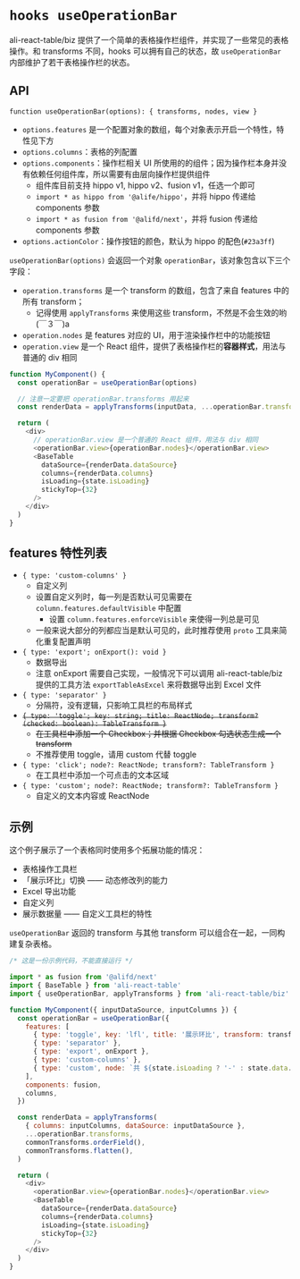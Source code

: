 
<Meta title="表格功能拓展 / hooks / 表格操作栏" />

# `hooks useOperationBar`

ali-react-table/biz 提供了一个简单的表格操作栏组件，并实现了一些常见的表格操作。和 transforms 不同，hooks 可以拥有自己的状态，故 `useOperationBar` 内部维护了若干表格操作栏的状态。

## API

`function useOperationBar(options): { transforms, nodes, view }`

- `options.features` 是一个配置对象的数组，每个对象表示开启一个特性，特性见下方
- `options.columns`：表格的列配置
- `options.components`：操作栏相关 UI 所使用的的组件；因为操作栏本身并没有依赖任何组件库，所以需要有由层向操作栏提供组件
  - 组件库目前支持 hippo v1, hippo v2、fusion v1，任选一个即可
  - `import * as hippo from '@alife/hippo'`，并将 hippo 传递给 components 参数
  - `import * as fusion from '@alifd/next'`，并将 fusion 传递给 components 参数
- `options.actionColor`：操作按钮的颜色，默认为 hippo 的配色(`#23a3ff`)

`useOperationBar(options)` 会返回一个对象 `operationBar`，该对象包含以下三个字段：

- `operation.transforms` 是一个 transform 的数组，包含了来自 features 中的所有 transform；
  - 记得使用 `applyTransforms` 来使用这些 transform，不然是不会生效的哟 (￣３￣)a
- `operation.nodes` 是 features 对应的 UI，用于渲染操作栏中的功能按钮
- `operation.view` 是一个 React 组件，提供了表格操作栏的**容器样式**，用法与普通的 div 相同

```js
function MyComponent() {
  const operationBar = useOperationBar(options)

  // 注意一定要把 operationBar.transforms 用起来
  const renderData = applyTransforms(inputData, ...operationBar.transforms)

  return (
    <div>
      // operationBar.view 是一个普通的 React 组件，用法与 div 相同
      <operationBar.view>{operationBar.nodes}</operationBar.view>
      <BaseTable
        dataSource={renderData.dataSource}
        columns={renderData.columns}
        isLoading={state.isLoading}
        stickyTop={32}
      />
    </div>
  )
}
```

## features 特性列表

- `{ type: 'custom-columns' }`
  - 自定义列
  - 设置自定义列时，每一列是否默认可见需要在 `column.features.defaultVisible` 中配置
    - 设置 `column.features.enforceVisible` 来使得一列总是可见
  - 一般来说大部分的列都应当是默认可见的，此时推荐使用 `proto` 工具来简化重复配置声明
- `{ type: 'export'; onExport(): void }`
  - 数据导出
  - 注意 onExport 需要自己实现，一般情况下可以调用 ali-react-table/biz 提供的工具方法 `exportTableAsExcel` 来将数据导出到 Excel 文件
- `{ type: 'separator' }`
  - 分隔符，没有逻辑，只影响工具栏的布局样式
- ~~`{ type: 'toggle'; key: string; title: ReactNode; transform?(checked: boolean): TableTransform }`~~
  - ~~在工具栏中添加一个 Checkbox；并根据 Checkbox 勾选状态生成一个 transform~~
  - 不推荐使用 toggle，请用 custom 代替 toggle
- `{ type: 'click'; node?: ReactNode; transform?: TableTransform }`
  - 在工具栏中添加一个可点击的文本区域
- `{ type: 'custom'; node?: ReactNode; transform?: TableTransform }`
  - 自定义的文本内容或 ReactNode

## 示例

这个例子展示了一个表格同时使用多个拓展功能的情况：

- 表格操作工具栏
- 「展示环比」切换 —— 动态修改列的能力
- Excel 导出功能
- 自定义列
- 展示数据量 —— 自定义工具栏的特性

`useOperationBar` 返回的 transform 与其他 transform 可以组合在一起，一同构建复杂表格。

```javascript
/* 这是一份示例代码，不能直接运行 */

import * as fusion from '@alifd/next'
import { BaseTable } from 'ali-react-table'
import { useOperationBar, applyTransforms } from 'ali-react-table/biz'

function MyComponent({ inputDataSource, inputColumns }) {
  const operationBar = useOperationBar({
    features: [
      { type: 'toggle', key: 'lfl', title: '展示环比', transform: transformLfl },
      { type: 'separator' },
      { type: 'export', onExport },
      { type: 'custom-columns' },
      { type: 'custom', node: `共 ${state.isLoading ? '-' : state.data.length} 条数据` },
    ],
    components: fusion,
    columns,
  })

  const renderData = applyTransforms(
    { columns: inputColumns, dataSource: inputDataSource },
    ...operationBar.transforms,
    commonTransforms.orderField(),
    commonTransforms.flatten(),
  )

  return (
    <div>
      <operationBar.view>{operationBar.nodes}</operationBar.view>
      <BaseTable
        dataSource={renderData.dataSource}
        columns={renderData.columns}
        isLoading={state.isLoading}
        stickyTop={32}
      />
    </div>
  )
}
```

<Preview>
  <Story id="示例-表格操作栏示例--表格操作栏示例" />
</Preview>
